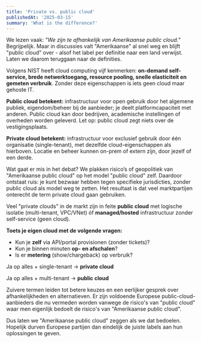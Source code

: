```yaml
---
title: 'Private vs. public cloud'
publishedAt: '2025-03-15'
summary: 'What is the difference?'
---
```


We lezen vaak: _"We zijn te afhankelijk van Amerikaanse public cloud."_ Begrijpelijk. Maar in discussies valt "Amerikaanse" al snel weg en blijft "public cloud" over - alsof het label per definitie naar een land verwijst. Laten we daarom teruggaan naar de definities.

Volgens NIST heeft cloud computing vijf kenmerken: **on-demand self-service, brede netwerktoegang, resource pooling, snelle elasticiteit en gemeten verbruik**. Zonder deze eigenschappen is iets geen cloud maar gehoste IT.

**Public cloud betekent:** infrastructuur voor open gebruik door het algemene publiek, eigendom/beheer bij de aanbieder; je deelt platformcapaciteit met anderen. Public cloud kan door bedrijven, academische instellingen of overheden worden geleverd. Let op: public cloud zegt niets over de vestigingsplaats.

**Private cloud betekent:** infrastructuur voor exclusief gebruik door één organisatie (single-tenant), met dezelfde cloud-eigenschappen als hierboven. Locatie en beheer kunnen on-prem of extern zijn, door jezelf of een derde.

Wat gaat er mis in het debat? We plakken risico’s of geopolitiek van "Amerikaanse public cloud" op het model
"public cloud" zelf. Daardoor ontstaat ruis: je kunt bezwaar hebben tegen specifieke jurisdicties,
zonder public cloud als model weg te zetten. Het resultaat is dat veel marktpartijen onterecht de term private cloud gaan gebruiken.

Veel "private clouds" in de markt zijn in feite **public cloud** met logische isolatie (multi-tenant, VPC/VNet) óf **managed/hosted** infrastructuur zonder self-service (geen cloud).

**Toets je eigen cloud met de volgende vragen:**
- Kun je **zelf** via API/portal provisionen (zonder tickets)?
- Kun je binnen minuten **op- en afschalen**?
- Is er **metering** (show/chargeback) op verbruik?

Ja op alles + single-tenant → **private cloud**

Ja op alles + multi-tenant → **public cloud**

Zuivere termen leiden tot betere keuzes en een eerlijker gesprek over afhankelijkheden en alternatieven. Er zijn voldoende Europese public-cloud-aanbieders die nu vermeden worden vanwege de risico's van "public cloud" waar men eigenlijk bedoelt de risico's van "Amerikaanse public cloud".

Dus laten we "Amerikaanse public cloud" zeggen als we dat bedoelen. Hopelijk durven Europese partijen dan eindelijk de juiste labels aan hun oplossingen te geven.